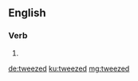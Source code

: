 ==English==

===Verb===
{{head|en|verb form}}

# {{en-past of|tweeze}}

[[de:tweezed]]
[[ku:tweezed]]
[[mg:tweezed]]